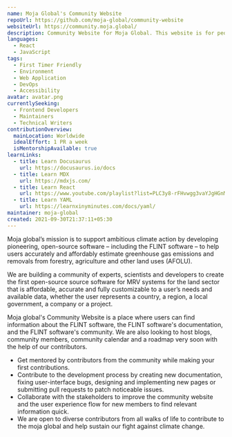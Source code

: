 ```yaml
---
name: Moja Global's Community Website
repoUrl: https://github.com/moja-global/community-website
websiteUrl: https://community.moja.global/
description: Community Website for Moja Global. This website is for people to get a glimpse of Moja Global's projects and their developments. The website also holds blogs and guides by the Moja family to help you better understand our work and hopefully learn from the experience of others.
languages:
  - React
  - JavaScript
tags:
  - First Timer Friendly
  - Environment
  - Web Application
  - DevOps
  - Accessibility
avatar: avatar.png
currentlySeeking:
  - Frontend Developers
  - Maintainers
  - Technical Writers
contributionOverview:
  mainLocation: Worldwide
  idealEffort: 1 PR a week
  isMentorshipAvailable: true
learnLinks:
  - title: Learn Docusaurus
    url: https://docusaurus.io/docs
  - title: Learn MDX
    url: https://mdxjs.com/
  - title: Learn React
    url: https://www.youtube.com/playlist?list=PLC3y8-rFHvwgg3vaYJgHGnModB54rxOk3
  - title: Learn YAML
    url: https://learnxinyminutes.com/docs/yaml/
maintainer: moja-global
created: 2021-09-30T21:37:11+05:30
---
```


<Overview>

Moja global’s mission is to support ambitious climate action by developing pioneering, open-source software – including the FLINT software – to help users accurately and affordably estimate greenhouse gas emissions and removals from forestry, agriculture and other land uses (AFOLU).

We are building a community of experts, scientists and developers to create the first open-source source software for MRV systems for the land sector that is affordable, accurate and fully customizable to a user’s needs and available data, whether the user represents a country, a region, a local government, a company or a project.

Moja global's Community Website is a place where users can find information about the FLINT software, the FLINT software's documentation, and the FLINT software's community. We are also looking to host blogs, community members, community calendar and a roadmap very soon with the help of our contributors.

</Overview>

<Contributing>

- Get mentored by contributors from the community while making your first contributions.
- Contribute to the development process by creating new documentation, fixing user-interface bugs, designing and implementing new pages or submitting pull requests to patch noticeable issues.
- Collaborate with the stakeholders to improve the community website and the user experience flow for new members to find relevant information quick.
- We are open to diverse contributors from all walks of life to contribute to the moja global and help sustain our fight against climate change.

</Contributing>
